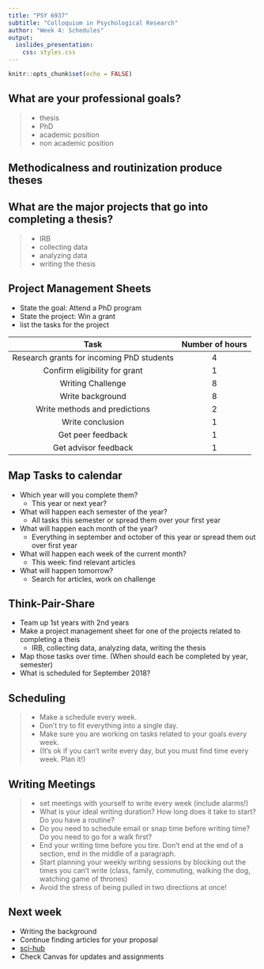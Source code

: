 ```yaml
---
title: "PSY 6937"
subtitle: "Colloquium in Psychological Research"
author: "Week 4: Schedules"
output:
  ioslides_presentation:
    css: styles.css
---
```


```r
knitr::opts_chunk$set(echo = FALSE)
```

## What are your professional goals?
> - thesis
> - PhD
> - academic position
> - non academic position

## Methodicalness and routinization produce theses

## What are the major projects that go into completing a thesis?
> - IRB
> - collecting data
> - analyzing data
> - writing the thesis

## Project Management Sheets
- State the goal: Attend a PhD program
- State the project: Win a grant
- list the tasks for the project


|Task                                        |Number of hours|
|:------------------------------------------:|:-------------:|
|Research grants for incoming PhD students   |4     |  
|Confirm eligibility for grant  |1    |  
|Writing Challenge  |8    |
|Write background  |8    |  
|Write methods and predictions| 2|
|Write conclusion  | 1|
|Get peer feedback |1|
|Get advisor feedback|1|

## Map Tasks to calendar
 - Which year will you complete them? 
     - This year or next year?
 - What will happen each semester of the year? 
     - All tasks this semester or spread them over your first year
 - What will happen each month of the year?
     - Everything in september and october of this year or spread them out over first year
 - What will happen each week of the current month?
     - This week: find relevant articles 
 - What will happen tomorrow?
     - Search for articles, work on challenge

## Think-Pair-Share
- Team up 1st years with 2nd years
- Make a project management sheet for one of the projects related to completing a theis
    - IRB, collecting data, analyzing data, writing the thesis
- Map those tasks over time. (When should each be completed by year, semester)
- What is scheduled for September 2018?

## Scheduling
> - Make a schedule every week. 
> - Don't try to fit everything into a single day. 
> - Make sure you are working on tasks related to your goals every week.
> - (It's ok if you can't write every day, but you  must find time every week. Plan it!)

## Writing Meetings
> - set meetings with yourself to write every week (include alarms!)
> - What is your ideal writing duration? How long does it take to start? Do you have a routine?
> - Do you  need to schedule email or snap time before writing time? Do you need to go for a walk first?
> - End your writing time before you tire. Don't end at the end of a section, end in the middle of a paragraph.
> - Start planning your weekly writing sessions by blocking out the times you can't write (class, family, commuting, walking the dog, watching game of thrones)
> - Avoid the stress of being pulled in two directions at once!

## Next week
- Writing the background
- Continue finding articles for your proposal 
- [sci-hub](sci-hub.tw)
- Check Canvas for updates and assignments
